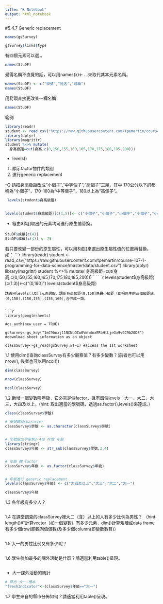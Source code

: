 ```yaml
---
title: "R Notebook"
output: html_notebook
---
```

#5.4.7 Generic replacement

```r
names(gsSurvey)


```

```r
gsSurvey$links$type

```
有四個元素可以選
。

```r
names(StuDF)
```
覺得名稱不直覺的話，可以用names(x)<- ...來取代其本元素名稱。
```r
names(StuDF) <- c("學號","姓名","成績")
names(StuDF)
```
用箭頭直接更改某一欄名稱
```r
names(StuDF)
```




範例
```r
library(readr)
student <- read_csv("https://raw.githubusercontent.com/tpemartin/course-107-1-programming-for-data-science/master/data/student.csv")
library(dplyr)
library(magrittr)
student %<>% mutate(
  身高級距=cut(身高,c(0,150,155,160,165,170,175,180,185,200)))

```

 - levels()
  1. 顯示factor物件的類別
  2. 進行generic replacement
  
 --Q
 請把身高級距改成“小個子”,“中等個子”,“高個子”三類，其中 170公分以下的都稱為“小個子”，170-180為“中等個子”，180以上為“高個子”。
 
```r
 
 levels(student$身高級距)
 
```

```r
levels(student$身高級距)[c(1,5)]<- c("小個子","小個子","小個子","小個子","小個子","中等個子","中等個子","高個子","高個子")

```
 - 經由$與[]取出的元素均可進行原生值替換。

####
```r
StuDF$成績[c(4)]
StuDF$成績[c(4)] <- 75
```
若只要改變一部份的原生屬性，可以用$或[]來選出原生屬性值的位置再替換，如：
```r
library(readr)
student <- read_csv("https://raw.githubusercontent.com/tpemartin/course-107-1-programming-for-data-science/master/data/student.csv")
library(dplyr)
library(magrittr)
student %<>% mutate(
  身高級距=cut(身高,c(0,150,155,160,165,170,175,180,185,200)))
```
```r
levels(student$身高級距)[c(1:3)]<-c("(0,160]")
levels(student$身高級距)
```
請善用levels()及[]元素選取，讓新身高級距(0,160]為最小級距（即把原生的三個級距值,(0,150],(150,155],(155,160],合併成一類。


```r

library(googlesheets)

#gs_auth(new_user = TRUE)

gsSurvey<-gs_key("1mC9bnxj11NCNoOCw0Vmn4nxERbHtLjeGo9v9C9b2GDE")  #download sheet information as an object

classSurvey<-gs_read(gsSurvey,ws=1) #access the 1st worksheet

```



1.1 使用dim()查詢classSurvey有多少觀察值？有多少變數？(前者也可以用nrow(), 後者也可以用ncol())

```r

dim(classSurvey)

nrow(classSurvey)

ncol(classSurvey)

```



1.2 新增一個變數叫年級，它必需是個factor，且有四個levels：大一，大二，大三，大四及以上。(hint: 取出適當的學號碼，透過as.factor(),levels()來達成。)

```r

class(classSurvey$學號)

# 學號轉成character
classSurvey$學號 <- as.character(classSurvey$學號)


# 學號取出字串第2-4位 存成 年級
library(stringr)
classSurvey$年級 <- str_sub(classSurvey$學號,2,4)


# 年級 轉 factor
classSurvey$年級 <- as.factor(classSurvey$年級)


# 年級進行 generic replacement
levels(classSurvey$年級) <- c("大四及以上","大三","大二","大一")


```
```r

classSurvey$年級

```





1.3 各年級有多少人？

```r



```



1.4 在課堂調查的classSurvey裡大二（含）以上的人有多少比例為男性？ （hint: length()可計算vector（如一個變數）有多少元素，dim()計算矩陣或data frame有多少個row(即觀測值個數)及多少個column(即變數數目)）

```r



```

1.5 大一的男性比例又有多少呢？
```r



```
1.6 學生參加最多的課外活動是什麼？請適當利用table()呈現。

```r



```
 - 大一課外活動的統計
 
```r
# 篩出 大一 樣本
"freshIndicator"<-(classSurvey$年級=="大一")

```
1.7 學生來自的縣市分佈如何？請適當利用table()呈現。

```r



```

